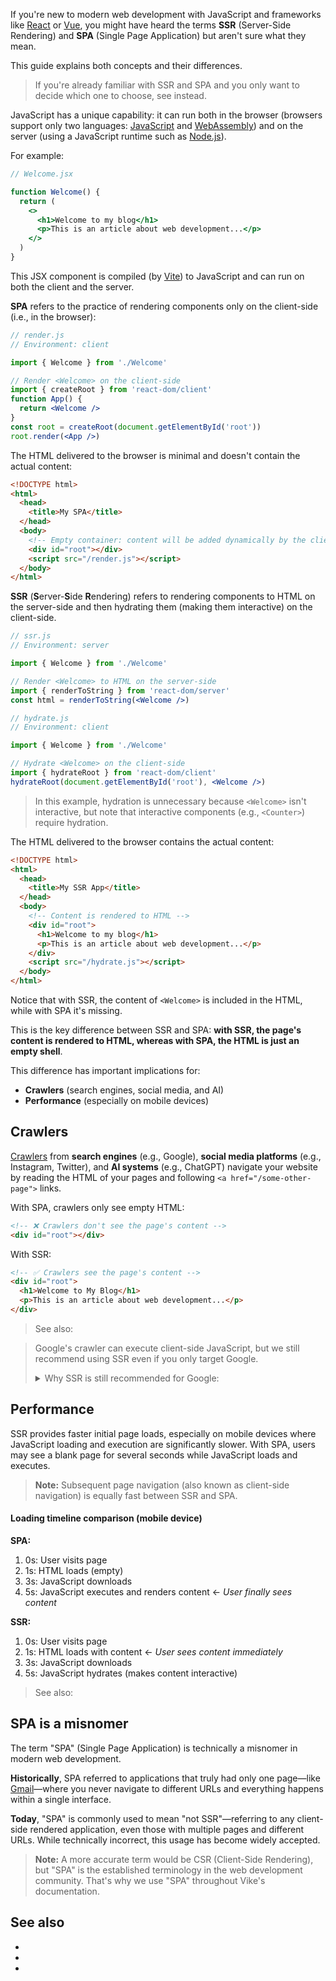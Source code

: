 
If you're new to modern web development with JavaScript and frameworks like [React](https://react.dev) or [Vue](https://vuejs.org), you might have heard the terms **SSR** (Server-Side Rendering) and **SPA** (Single Page Application) but aren't sure what they mean.

This guide explains both concepts and their differences.

> If you're already familiar with SSR and SPA and you only want to decide which one to choose, see <Link href="/SSR-vs-SPA" /> instead.

JavaScript has a unique capability: it can run both in the browser (browsers support only two languages: [JavaScript](https://en.wikipedia.org/wiki/JavaScript) and [WebAssembly](https://webassembly.org)) and on the server (using a JavaScript runtime such as [Node.js](https://nodejs.org)).

For example:

```jsx
// Welcome.jsx

function Welcome() {
  return (
    <>
      <h1>Welcome to my blog</h1>
      <p>This is an article about web development...</p>
    </>
  )
}
```

This JSX component is compiled (by [Vite](https://vite.dev)) to JavaScript and can run on both the client and the server.

**SPA** refers to the practice of rendering components only on the client-side (i.e., in the browser):

```jsx
// render.js
// Environment: client

import { Welcome } from './Welcome'

// Render <Welcome> on the client-side
import { createRoot } from 'react-dom/client'
function App() {
  return <Welcome />
}
const root = createRoot(document.getElementById('root'))
root.render(<App />)
```

The HTML delivered to the browser is minimal and doesn't contain the actual content:

```html
<!DOCTYPE html>
<html>
  <head>
    <title>My SPA</title>
  </head>
  <body>
    <!-- Empty container: content will be added dynamically by the client-side JavaScript -->
    <div id="root"></div>
    <script src="/render.js"></script>
  </body>
</html>
```

**SSR** (**S**erver-**S**ide **R**endering) refers to rendering components to HTML on the server-side and then <Link href="/hydration">hydrating</Link> them (making them interactive) on the client-side.

```jsx
// ssr.js
// Environment: server

import { Welcome } from './Welcome'

// Render <Welcome> to HTML on the server-side
import { renderToString } from 'react-dom/server'
const html = renderToString(<Welcome />)
```

```jsx
// hydrate.js
// Environment: client

import { Welcome } from './Welcome'

// Hydrate <Welcome> on the client-side
import { hydrateRoot } from 'react-dom/client'
hydrateRoot(document.getElementById('root'), <Welcome />)
```

> In this example, hydration is unnecessary because `<Welcome>` isn't interactive, but note that interactive components (e.g., `<Counter>`) require hydration.

The HTML delivered to the browser contains the actual content:

```html
<!DOCTYPE html>
<html>
  <head>
    <title>My SSR App</title>
  </head>
  <body>
    <!-- Content is rendered to HTML -->
    <div id="root">
      <h1>Welcome to my blog</h1>
      <p>This is an article about web development...</p>
    </div>
    <script src="/hydrate.js"></script>
  </body>
</html>
```

Notice that with SSR, the content of `<Welcome>` is included in the HTML, while with SPA it's missing.

This is the key difference between SSR and SPA: **with SSR, the page's content is rendered to HTML, whereas with SPA, the HTML is just an empty shell**.

This difference has important implications for:
 - **Crawlers** (search engines, social media, and AI)
 - **Performance** (especially on mobile devices)


## Crawlers

[Crawlers](https://en.wikipedia.org/wiki/Web_crawler) from **search engines** (e.g., Google), **social media platforms** (e.g., Instagram, Twitter), and **AI systems** (e.g., ChatGPT) navigate your website by reading the HTML of your pages and following `<a href="/some-other-page">` links.

With SPA, crawlers only see empty HTML:

```html
<!-- ❌ Crawlers don't see the page's content -->
<div id="root"></div>
```

With SSR:

```html
<!-- ✅ Crawlers see the page's content -->
<div id="root">
  <h1>Welcome to My Blog</h1>
  <p>This is an article about web development...</p>
</div>
```

> See also: <Link href="/SSR-vs-SPA" />

> Google's crawler can execute client-side JavaScript, but we still recommend using SSR even if you only target Google.
>
> <details>
> <summary>Why SSR is still recommended for Google:</summary>
>
> Google's crawler is unique because it can execute client-side JavaScript. This means Google can index the content of SPA apps, but there are several limitations:
>
> - **Unreliable execution**: JavaScript execution may fail or time out.
> - **Delayed indexing**: Google processes JavaScript content in a second wave, which can delay indexing.
> - **Performance impact**: Heavy JavaScript can cause crawling issues.
> - **Future uncertainty**: Google may discontinue JavaScript execution as SSR has become ubiquitous (Google started JavaScript execution at a time when SSR wasn't as widespread as it is today).
>
> For these reasons, SSR remains the recommended approach even if you only target Google.
> </details>


## Performance

SSR provides faster initial page loads, especially on mobile devices where JavaScript loading and execution are significantly slower. With SPA, users may see a blank page for several seconds while JavaScript loads and executes.

> **Note:** Subsequent page navigation (also known as <Link href="/client-routing">client-side navigation</Link>) is equally fast between SSR and SPA.

#### Loading timeline comparison (mobile device)

**SPA:**
1. 0s: User visits page
2. 1s: HTML loads (empty)
3. 3s: JavaScript downloads
4. 5s: JavaScript executes and renders content ← *User finally sees content*

**SSR:**
1. 0s: User visits page
2. 1s: HTML loads with content ← *User sees content immediately*
3. 3s: JavaScript downloads
4. 5s: JavaScript hydrates (makes content interactive)

> See also: <Link href="/SSR-vs-SPA" />


## SPA is a misnomer

The term "SPA" (Single Page Application) is technically a misnomer in modern web development.

**Historically**, SPA referred to applications that truly had only one page—like [Gmail](https://thehistoryoftheweb.com/what-does-ajax-even-stand-for/)—where you never navigate to different URLs and everything happens within a single interface.

**Today**, "SPA" is commonly used to mean "not SSR"—referring to any client-side rendered application, even those with multiple pages and different URLs. While technically incorrect, this usage has become widely accepted.

> **Note:** A more accurate term would be CSR (Client-Side Rendering), but "SPA" is the established terminology in the web development community. That's why we use "SPA" throughout Vike's documentation.


## See also

- <Link href="/SSR-vs-SPA" />
- <Link href="/hydration" />
- <Link href="/ssr" />
